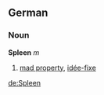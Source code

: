 {{See|spleen}}

==German==
===Noun===
'''Spleen''' ''m''

# [[mad property]], [[idée-fixe]]

[[de:Spleen]]